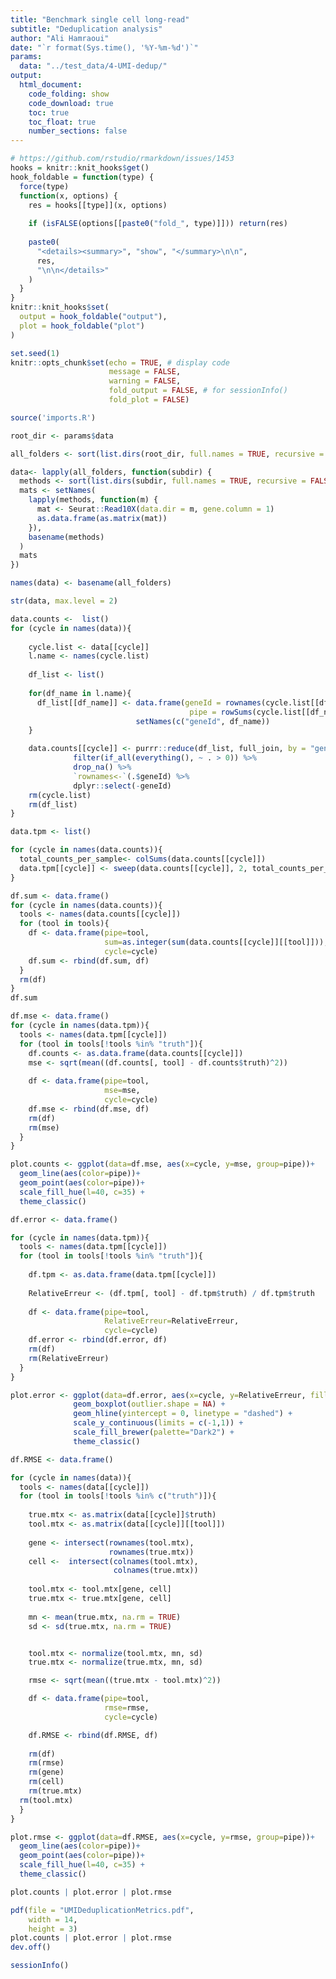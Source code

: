 ```yaml
---
title: "Benchmark single cell long-read"
subtitle: "Deduplication analysis"
author: "Ali Hamraoui"
date: "`r format(Sys.time(), '%Y-%m-%d')`"
params:
  data: "../test_data/4-UMI-dedup/"
output:
  html_document:
    code_folding: show
    code_download: true
    toc: true
    toc_float: true
    number_sections: false
---
```


<style>
body {
text-align: justify}
</style>

<!-- Automatically computes and prints in the output the running time for any code chunk -->
```r
# https://github.com/rstudio/rmarkdown/issues/1453
hooks = knitr::knit_hooks$get()
hook_foldable = function(type) {
  force(type)
  function(x, options) {
    res = hooks[[type]](x, options)
    
    if (isFALSE(options[[paste0("fold_", type)]])) return(res)
    
    paste0(
      "<details><summary>", "show", "</summary>\n\n",
      res,
      "\n\n</details>"
    )
  }
}
knitr::knit_hooks$set(
  output = hook_foldable("output"),
  plot = hook_foldable("plot")
)
```

<!-- Set default parameters for all chunks -->
```r
set.seed(1)
knitr::opts_chunk$set(echo = TRUE, # display code
                      message = FALSE,
                      warning = FALSE,
                      fold_output = FALSE, # for sessionInfo()
                      fold_plot = FALSE)
```

```r
source('imports.R')
```

```r
root_dir <- params$data
```

```r
all_folders <- sort(list.dirs(root_dir, full.names = TRUE, recursive = FALSE))

data<- lapply(all_folders, function(subdir) {
  methods <- sort(list.dirs(subdir, full.names = TRUE, recursive = FALSE))
  mats <- setNames(
    lapply(methods, function(m) {
      mat <- Seurat::Read10X(data.dir = m, gene.column = 1)
      as.data.frame(as.matrix(mat))
    }),
    basename(methods)
  )
  mats
})

names(data) <- basename(all_folders)

str(data, max.level = 2)
```

```r
data.counts <-  list()
for (cycle in names(data)){
  
    cycle.list <- data[[cycle]]
    l.name <- names(cycle.list) 
    
    df_list <- list()
    
    for(df_name in l.name){
      df_list[[df_name]] <- data.frame(geneId = rownames(cycle.list[[df_name]]),
                                        pipe = rowSums(cycle.list[[df_name]])) %>%
                            setNames(c("geneId", df_name))
    }

    data.counts[[cycle]] <- purrr::reduce(df_list, full_join, by = "geneId") %>%
              filter(if_all(everything(), ~ . > 0)) %>%
              drop_na() %>%
              `rownames<-`(.$geneId) %>%
              dplyr::select(-geneId)
    rm(cycle.list)
    rm(df_list)
}
```

```r
data.tpm <- list()

for (cycle in names(data.counts)){
  total_counts_per_sample<- colSums(data.counts[[cycle]])
  data.tpm[[cycle]] <- sweep(data.counts[[cycle]], 2, total_counts_per_sample, FUN = "/") * 1e6
}
```


```r
df.sum <- data.frame()
for (cycle in names(data.counts)){
  tools <- names(data.counts[[cycle]])
  for (tool in tools){
    df <- data.frame(pipe=tool,
                     sum=as.integer(sum(data.counts[[cycle]][[tool]])),
                     cycle=cycle)
    df.sum <- rbind(df.sum, df)
  } 
  rm(df)
}
df.sum
```

```r
df.mse <- data.frame()
for (cycle in names(data.tpm)){
  tools <- names(data.tpm[[cycle]])
  for (tool in tools[!tools %in% "truth"]){
    df.counts <- as.data.frame(data.counts[[cycle]])
    mse <- sqrt(mean((df.counts[, tool] - df.counts$truth)^2))
  
    df <- data.frame(pipe=tool,
                     mse=mse,
                     cycle=cycle)
    df.mse <- rbind(df.mse, df)
    rm(df)
    rm(mse)
  }
}
```

```r
plot.counts <- ggplot(data=df.mse, aes(x=cycle, y=mse, group=pipe))+
  geom_line(aes(color=pipe))+
  geom_point(aes(color=pipe))+
  scale_fill_hue(l=40, c=35) +
  theme_classic()
```

```r
df.error <- data.frame()

for (cycle in names(data.tpm)){
  tools <- names(data.tpm[[cycle]])
  for (tool in tools[!tools %in% "truth"]){
    
    df.tpm <- as.data.frame(data.tpm[[cycle]])
    
    RelativeErreur <- (df.tpm[, tool] - df.tpm$truth) / df.tpm$truth
    
    df <- data.frame(pipe=tool,
                     RelativeErreur=RelativeErreur,
                     cycle=cycle)
    df.error <- rbind(df.error, df)
    rm(df)
    rm(RelativeErreur)
  }
}
```

```r
plot.error <- ggplot(data=df.error, aes(x=cycle, y=RelativeErreur, fill=pipe)) +
              geom_boxplot(outlier.shape = NA) + 
              geom_hline(yintercept = 0, linetype = "dashed") +
              scale_y_continuous(limits = c(-1,1)) +
              scale_fill_brewer(palette="Dark2") +
              theme_classic()
```

```r
df.RMSE <- data.frame()

for (cycle in names(data)){
  tools <- names(data[[cycle]])
  for (tool in tools[!tools %in% c("truth")]){
    
    true.mtx <- as.matrix(data[[cycle]]$truth)
    tool.mtx <- as.matrix(data[[cycle]][[tool]])
    
    gene <- intersect(rownames(tool.mtx), 
                      rownames(true.mtx))
    cell <-  intersect(colnames(tool.mtx), 
                       colnames(true.mtx))
    
    tool.mtx <- tool.mtx[gene, cell]
    true.mtx <- true.mtx[gene, cell]
    
    mn <- mean(true.mtx, na.rm = TRUE)
    sd <- sd(true.mtx, na.rm = TRUE)


    tool.mtx <- normalize(tool.mtx, mn, sd)
    true.mtx <- normalize(true.mtx, mn, sd)

    rmse <- sqrt(mean((true.mtx - tool.mtx)^2))

    df <- data.frame(pipe=tool,
                     rmse=rmse,
                     cycle=cycle)

    df.RMSE <- rbind(df.RMSE, df)
    
    rm(df)
    rm(rmse)
    rm(gene)
    rm(cell)
    rm(true.mtx)
  rm(tool.mtx)
  }
}
```

```r
plot.rmse <- ggplot(data=df.RMSE, aes(x=cycle, y=rmse, group=pipe))+
  geom_line(aes(color=pipe))+
  geom_point(aes(color=pipe))+
  scale_fill_hue(l=40, c=35) +
  theme_classic()
```

```r
plot.counts | plot.error | plot.rmse
```

```r
pdf(file = "UMIDeduplicationMetrics.pdf", 
    width = 14, 
    height = 3)
plot.counts | plot.error | plot.rmse
dev.off()
```

```r
sessionInfo()
```


